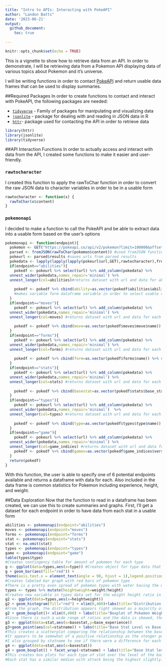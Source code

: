 ```yaml
---
title: "Intro to APIs: Interacting with PokeAPI"
author: "Landon Batts"
date: '2023-06-21'
output: 
  github_document:
    toc: true
  
---
```


```r
knitr::opts_chunk$set(echo = TRUE)
```

This is a vignette to show how to retrieve data from an API. In order to demonstrate, I will be retrieving data from a Pokemon API displaying data of various topics about Pokemon and it's universe.  

I will be writing functions in order to contact [PokeAPI](https://pokeapi.co/) and return usable data frames that can be used to display summaries.

##Required Packages
In order to create functions to contact and interact with PokeAPI, the following packages are needed:

- [`tidyverse`](https://www.tidyverse.org/packages/) - Family of packages for manipulating and visualizing data
- [`jsonlite`](https://cran.r-project.org/web/packages/jsonlite/index.html) - package for dealing with and reading in JSON data in R
- [`httr`](https://cran.r-project.org/web/packages/httr/vignettes/quickstart.html)- package used for contacting the API in order to retrieve data

```r
library(httr)
library(jsonlite)
library(tidyverse)
```

##API Interaction Functions
In order to actually access and interact with data from the API, I created some functions to make it easier and user-friendly.

### `rawtocharacter`
I created this function to apply the rawToChar function in order to convert the raw JSON data to character variables in order to be in a usable form
```r
rawtocharacter <- function(x) {
  rawToChar(x$content)
}
```
### `pokemonapi`
I decided to make a function to call the PokeAPI and be able to extract data into a usable form based on the user's options
```r
pokemonapi <- function(endpoint){
  pokemon <- GET("https://pokeapi.co/api/v2/pokemon?limit=100000&offset=0") #GET function calls to PokeAPI
  parsed <- fromJSON(rawToChar(pokemon$content)) #used fromJSON function to get parsed data in character form
  pokeurl <- parsed$results #saves urls from parsed results
  pokedata <- lapply(lapply(lapply(pokeurl$url,GET),rawtocharacter),fromJSON) #applies GET function to each url in order to get data from all endpoints
  if(endpoint=="abilities"){
    pokedf <- pokeurl %>% select(url) %>% add_column(pokedata) %>%
  unnest_wider(pokedata,names_repair='minimal') %>% 
  unnest_longer(col=abilities)#returns dataset with url and data for ability for each pokemon
    
    pokedf <- pokedf %>% cbind(ability=as.vector(pokedf$abilities$ability$name)) %>% select(name,ability,base_experience,height,weight)
    #makes variable form dataframe variable in order to select usable columns
  }
  if(endpoint=="moves"){
    pokedf <- pokeurl %>% select(url) %>% add_column(pokedata) %>%
  unnest_wider(pokedata,names_repair='minimal') %>% 
  unnest_longer(col=moves) #returns dataset with url and data for each move for every pokemon from moves endpoint
    
    pokedf <- pokedf %>% cbind(move=as.vector(pokedf$moves$move$name)) %>% select(name,move,base_experience,height,weight)
  }
  if(endpoint=="forms"){
    pokedf <- pokeurl %>% select(url) %>% add_column(pokedata) %>%
  unnest_wider(pokedata,names_repair='minimal') %>% 
  unnest_longer(col=forms) #returns dataset with url and data for each form for every pokemon from form endpoint
    
    pokedf <- pokedf %>% cbind(form=as.vector(pokedf$forms$name)) %>% select(name,form,base_experience,height,weight)
  }
  if(endpoint=="stats"){
    pokedf <- pokeurl %>% select(url) %>% add_column(pokedata) %>%
  unnest_wider(pokedata,names_repair='minimal') %>% 
  unnest_longer(col=stats) #returns dataset with url and data for each stat and their level for every pokemon from stats endpoint
    
    pokedf <- pokedf %>% cbind(basestat=as.vector(pokedf$stats$base_stat),statname=as.vector(pokedf$stats$stat$name)) %>% select(name,statname,basestat,base_experience,height,weight)
  }
  if(endpoint=="types"){
    pokedf <- pokeurl %>% select(url) %>% add_column(pokedata) %>%
  unnest_wider(pokedata,names_repair='minimal')  %>%
  unnest_longer(col=types) #returns dataset with url and data for each type for every pokemon from types endpoint
    
    pokedf <- pokedf %>% cbind(type=as.vector(pokedf$types$type$name)) %>% select(name,type,base_experience,height,weight)
  }
  if(endpoint=="game"){
    pokedf <- pokeurl %>% select(url) %>% add_column(pokedata) %>%
  unnest_wider(pokedata,names_repair='minimal') %>% 
  unnest_longer(col=game_indices) #returns dataset with url and data for each game that the Pokemon are included for every pokemon from the game_indices endpoint
    pokedf <- pokedf %>% cbind(games=as.vector(pokedf$game_indices$version$name)) %>% select(name,games,base_experience,height,weight)
  }
  return(pokedf)
}
```
With this function, the user is able to specify one of 6 potential endpoints available and returns a dataframe with data for each. Also included in the data frame is common statistics for Pokemon including experience, height, and weight.

##Data Exploration
Now that the function to read in a dataframe has been created, we can use this to create summaries and graphs. First, I'll get a dataset for each endpoint in order to have data from each stat in a usable form
```r
abilities <- pokemonapi(endpoint="abilities")
moves <- pokemonapi(endpoint="moves")
forms <- pokemonapi(endpoint="forms")
stat <- pokemonapi(endpoint="stats")
stat <- na.omit(stat)
types <- pokemonapi(endpoint="types")
game <- pokemonapi(endpoint="game")
table(types$type)
#Creates contingency table for amount of pokemon for each type
g <- ggplot(data=types,aes(x=type)) #Creates object for type data that can be used to create plots
g + geom_bar(aes(fill="red")) +
theme(axis.text.x = element_text(angle = 90, hjust = 1),legend.position = "none") + labs(x="Pokemon Type",y="Count",title="Pokemon Type Bar Graph")
#Creates labeled bar graph with red bars of pokemon type
#There is a pretty even spread of pokemon types with water having the most pokemon and ice having the least
types <- types %>% mutate(heightweight=weight/height)
#Creates new variable in types data set for the weight height ratio in order to have a continuous variable for plots
g2 <- ggplot(data=types,aes(x=heightweight))
g2 + geom_histogram(fill="red") + xlim(0,400)+labs(title="Distribution of Weight/Height Ratio", x="Weight/Height Ratio",y="Count")
#From the graph, the distribution appears right skewed as a majority of pokemon are smaller with some larger ones such as snorlax
g2 + geom_boxplot()+ xlim(0,400) + labs(title="Boxplot of Pokemon Weight/Height Ratio",x="Weight/Height Ratio")
#Since there is such a wide range of ratios and the data is skewed, there are many outliers present. It appears that the median ratio is around 30 while the maximum is all the way at nearly 1000
g3 <- ggplot(data=stat,aes(x=basestat,y=base_experience))
g3+geom_point(aes(col=statname)) + labs(title="Base Stat Level vs Base XP", x="Base Stat",y="Base Experience")
#This creates a scatterplot comparing the relationship between the base level of a Pokemons stat with their base level experience
#It appears to be somewhat of a positive relationship as the stonger pokemon tend to have more experience.
#I also grouped by statname to see if there were a difference for each type of stat although all stats seem to increase along with experience as well
g4 <- ggplot(data=stat,aes(x=basestat))
g4 + geom_boxplot() + facet_wrap(~statname) + labs(title="Base Stat level for each Stat Type",x="Base Stat")
#This creates box plots for each type of stat over the level of the base stat for each pokemon.
#Each stat has a similar median with attack being the highest slightly. Although, hp has more outliers and a higher max.
```
